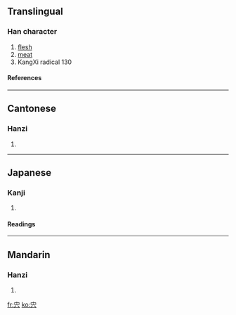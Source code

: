 {{see|肉}}

==Translingual==
===Han character===
{{Han char|rn=40|rad=宀|as=04|sn=7|four=|canj=十卜金 (JYC)}}
# [[flesh]]
# [[meat]]
# KangXi radical 130
====References====
{{Han ref|kx=0282.180|dkj=07084|dj=0556.050|hdz=20917.070|uh=5B8D|ud=23437}}
----
==Cantonese==
===Hanzi===
{{yue-hanzi|jyut=|y=yuk6}}
# {{defn|Cantonese}}
----
==Japanese==
===Kanji===
{{ja-kanji|grade=|rs=宀04}}
# {{defn|Japanese}} 
====Readings====
{{ja-readings|on=[[にく]] (niku)|kun=[[しし]] (shishi)}}
----
==Mandarin==
===Hanzi===
{{cmn-hanzi|pin=[[ròu]] ([[rou4]])|wg=jou<sup>4</sup>}}
# {{defn|Mandarin}}

[[fr:宍]]
[[ko:宍]]